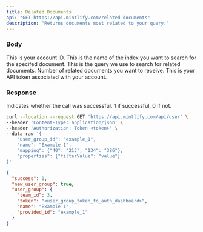```yaml
---
title: Related Documents
api: "GET https://api.mintlify.com/related-documents"
description: "Returns documents most related to your query."
---
```


### Body

<ParamField body="account_id" type="int">
  This is your account ID.
</ParamField>

<ParamField body="index_name" type="string">
  This is the name of the index you want to search for the specifed document.
</ParamField>

<ParamField body="input_sequence" type="string">
  This is the query we use to search for related documents.
</ParamField>

<ParamField body="num_docs" type="int">
  Number of related documents you want to receive.
</ParamField>

<ParamField header="Authorization" type="string">
  This is your API token associated with your account.
</ParamField>

### Response

<ResponseField name="success" type="number">
  Indicates whether the call was successful. 1 if successful, 0 if not.
</ResponseField>

<RequestExample>

```bash Example Request
curl --location --request GET 'https://api.mintlify.com/api/user' \
--header 'Content-Type: application/json' \
--header 'Authorization: Token <token>' \
--data-raw '{
    "user_group_id": "example_1",
    "name": "Example 1",
    "mapping": {"40": "213", "134": "386"},
    "properties": {"filterValue": "value"}
}'
```

</RequestExample>

<ResponseExample>

```json Response
{
  "success": 1,
  "new_user_group": true,
  "user_group": {
    "team_id": 3,
    "token": "<user_group_token_to_auth_dashboard>",
    "name": "Example 1",
    "provided_id": "example_1"
  }
}
```

</ResponseExample>

